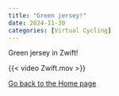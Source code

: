 ```yaml
---
title: "Green jersey!"
date: 2024-11-30
categories: [Virtual Cycling]
---
```


Green jersey in Zwift!

{{< video Zwift.mov >}}

[Go back to the Home page](../../index.qmd)

